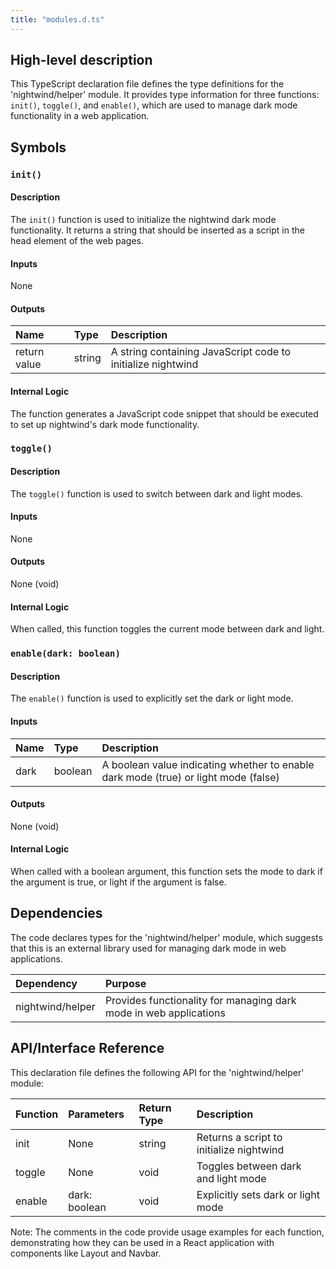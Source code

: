 ```yaml
---
title: "modules.d.ts"
---
```


## High-level description
This TypeScript declaration file defines the type definitions for the 'nightwind/helper' module. It provides type information for three functions: `init()`, `toggle()`, and `enable()`, which are used to manage dark mode functionality in a web application.

## Symbols

### `init()`
#### Description
The `init()` function is used to initialize the nightwind dark mode functionality. It returns a string that should be inserted as a script in the head element of the web pages.

#### Inputs
None

#### Outputs
| Name | Type | Description |
|:-----|:-----|:------------|
| return value | string | A string containing JavaScript code to initialize nightwind |

#### Internal Logic
The function generates a JavaScript code snippet that should be executed to set up nightwind's dark mode functionality.

### `toggle()`
#### Description
The `toggle()` function is used to switch between dark and light modes.

#### Inputs
None

#### Outputs
None (void)

#### Internal Logic
When called, this function toggles the current mode between dark and light.

### `enable(dark: boolean)`
#### Description
The `enable()` function is used to explicitly set the dark or light mode.

#### Inputs
| Name | Type | Description |
|:-----|:-----|:------------|
| dark | boolean | A boolean value indicating whether to enable dark mode (true) or light mode (false) |

#### Outputs
None (void)

#### Internal Logic
When called with a boolean argument, this function sets the mode to dark if the argument is true, or light if the argument is false.

## Dependencies
The code declares types for the 'nightwind/helper' module, which suggests that this is an external library used for managing dark mode in web applications.

| Dependency | Purpose |
|:-----------|:--------|
| nightwind/helper | Provides functionality for managing dark mode in web applications |

## API/Interface Reference
This declaration file defines the following API for the 'nightwind/helper' module:

| Function | Parameters | Return Type | Description |
|:---------|:-----------|:------------|:------------|
| init | None | string | Returns a script to initialize nightwind |
| toggle | None | void | Toggles between dark and light mode |
| enable | dark: boolean | void | Explicitly sets dark or light mode |

Note: The comments in the code provide usage examples for each function, demonstrating how they can be used in a React application with components like Layout and Navbar.